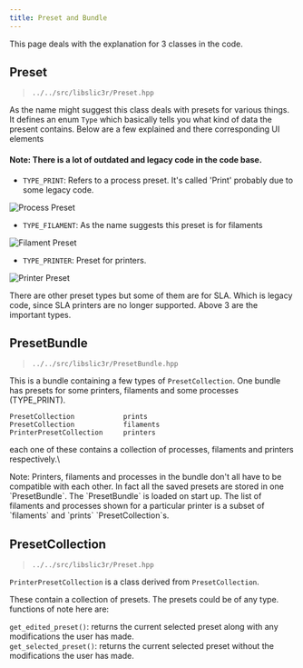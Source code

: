 ```yaml
---
title: Preset and Bundle
---
```


This page deals with the explanation for 3 classes in the code.

## Preset

> `../../src/libslic3r/Preset.hpp`

As the name might suggest this class deals with presets for various things. It defines an enum `Type` which basically tells you what kind of data the present contains. Below are a few explained and there corresponding UI elements

#### Note: There is a lot of outdated and legacy code in the code base.

- `TYPE_PRINT`: Refers to a process preset. It's called 'Print' probably due to some legacy code.

![Process Preset](/images/process-preset.png)

- `TYPE_FILAMENT`: As the name suggests this preset is for filaments

![Filament Preset](/images/filament-preset.png)

- `TYPE_PRINTER`: Preset for printers.

![Printer Preset](/images/printer-preset.png)

There are other preset types but some of them are for SLA. Which is legacy code, since SLA printers are no longer supported. Above 3 are the important types.

## PresetBundle

> `../../src/libslic3r/PresetBundle.hpp`

This is a bundle containing a few types of `PresetCollection`. One bundle has presets for some printers, filaments and some processes (TYPE_PRINT).

`PresetCollection            prints`\
`PresetCollection            filaments`\
`PrinterPresetCollection     printers`

each one of these contains a collection of processes, filaments and printers respectively.\

<Callout>
 Note: Printers, filaments and processes in the bundle don't all have to be compatible with each other. In fact all the saved presets are stored in one `PresetBundle`. The `PresetBundle` is loaded on start up. The list of filaments and processes shown for a particular printer is a subset of `filaments` and `prints` `PresetCollection`s.
</Callout>

## PresetCollection

> `../../src/libslic3r/Preset.hpp`

`PrinterPresetCollection` is a class derived from `PresetCollection`.

These contain a collection of presets. The presets could be of any type.\
functions of note here are:

`get_edited_preset()`: returns the current selected preset along with any modifications the user has made.\
`get_selected_preset()`: returns the current selected preset without the modifications the user has made.

